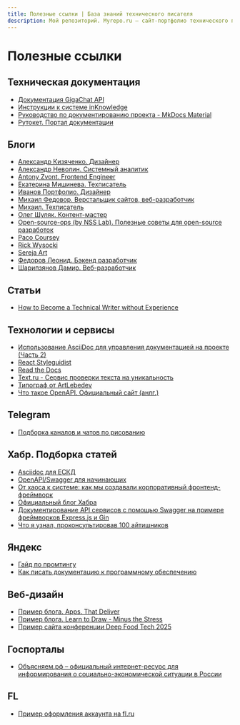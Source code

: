 ```yaml
---
title: Полезные ссылки | База знаний технического писателя
description: Мой репозиторий. Myrepo.ru – сайт-портфолио технического писателя
---
```


# Полезные ссылки

## Техническая документация

- [Документация GigaChat API](https://developers.sber.ru/docs/ru/gigachat/api/overview)
- [Инструкции к системе inKnowledge](https://l2u.ru/content-view/-/inknowledge_asset_publisher/contentview/content/id/166311)
- [Руководство по документированию проекта - MkDocs Material](https://aimclub.github.io/open-source-ops/tutorials/documentation_mkdocs.html)
- [Рутокет. Портал документации](https://dev.rutoken.ru)

## Блоги

- [Александр Кизяченко. Дизайнер](https://fntw.ru)
- [Александр Неволин. Системный аналитик](https://nevolinportfolio.tilda.ws)
- [Antony Zvont. Frontend Engineer](https://portfolio-anton.netlify.app)
- [Екатерина Мишинева. Техписатель](https://document.moscow/#rec592320650)
- [Иванов Портфолио. Дизайнер](https://ivanovportfolio.ru/#index)
- [Михаил Федовор. Верстальщик сайтов, веб-разработчик](https://fedmike.ru/#top)
- [Михаил. Техписатель](https://kwork.ru/user/it_techwriters)
- [Олег Шуляк. Контент-мастер](https://oldhatter.tilda.ws)
- [Open-source-ops (by NSS Lab). Полезные советы для open-source разработок](https://aimclub.github.io/open-source-ops/)
- [Paco Coursey](https://paco.me)
- [Rick Wysocki](https://rickwysocki.com)
- [Sereja Art](https://sereja-art.ru)
- [Федоров Леонид. Бэкенд разработчик](https://mortified.ru)
- [Шарипзянов Дамир. Веб-разработчик](https://hi-inet.ru)

## Статьи

- [How to Become a Technical Writer without Experience](https://technicalwriterhq.com/career/technical-writer/how-to-become-a-technical-writer/)

## Технологии и сервисы

- [Использование AsciiDoc для управления документацией на проекте (Часть 2)](https://habr.com/ru/companies/sitronics_group/articles/654355/)
- [React Styleguidist](https://react-styleguidist.js.org)
- [Read the Docs](https://about.readthedocs.com)
- [Text.ru - Сервис проверки текста на уникальность](https://text.ru)
- [Типограф от ArtLebedev](https://www.artlebedev.ru/typograf/)
- [Что такое OpenAPI. Официальный сайт (анлг.)](https://www.openapis.org/what-is-openapi)

## Telegram

- [Подборка каналов и чатов по рисованию](https://tgstat.ru/tag/painting)

## Хабр. Подборка статей

- [Asciidoc для ЕСКД](https://habr.com/ru/articles/558940/)
- [OpenAPI/Swagger для начинающих](https://habr.com/ru/articles/776538/)
- [От хаоса к системе: как мы создавали корпоративный фронтенд-фреймворк](https://habr.com/ru/companies/gnivc/articles/896636/)
- [Официальный блог Хабра](https://habr.com/ru/companies/habr/profile/)
- [Документирование API сервисов с помощью Swagger на примере фреймворков Express.js и Gin](https://habr.com/ru/articles/733868/)
- [Что я узнал, проконсультировав 100 айтишников](https://habr.com/ru/articles/907104/)

## Яндекс

- [Гайд по промтингу](https://education.yandex.ru/handbook/prompting)
- [Как писать документацию к программному обеспечению](https://practicum.yandex.ru/blog/kak-pisat-dokumentaciyu-k-programmnomu-obespecheniyu/)

## Веб-дизайн

- [Пример блога. Apps. That Deliver](https://appsthatdeliver.com)
- [Пример блога. Learn to Draw - Minus the Stress](https://wagonized.com)
- [Пример сайта конференции Deep Food Tech 2025](https://deepfoodtech.ru)

## Госпорталы

- [Объясняем.рф – официальный интернет-ресурс для информирования о социально-экономической ситуации в России](https://объясняем.рф/articles/useful/kak-proverit-kvartiru-pered-pokupkoy/)

## FL

- [Пример оформления аккаунта на fl.ru](https://www.fl.ru/users/iii695/portfolio/)
